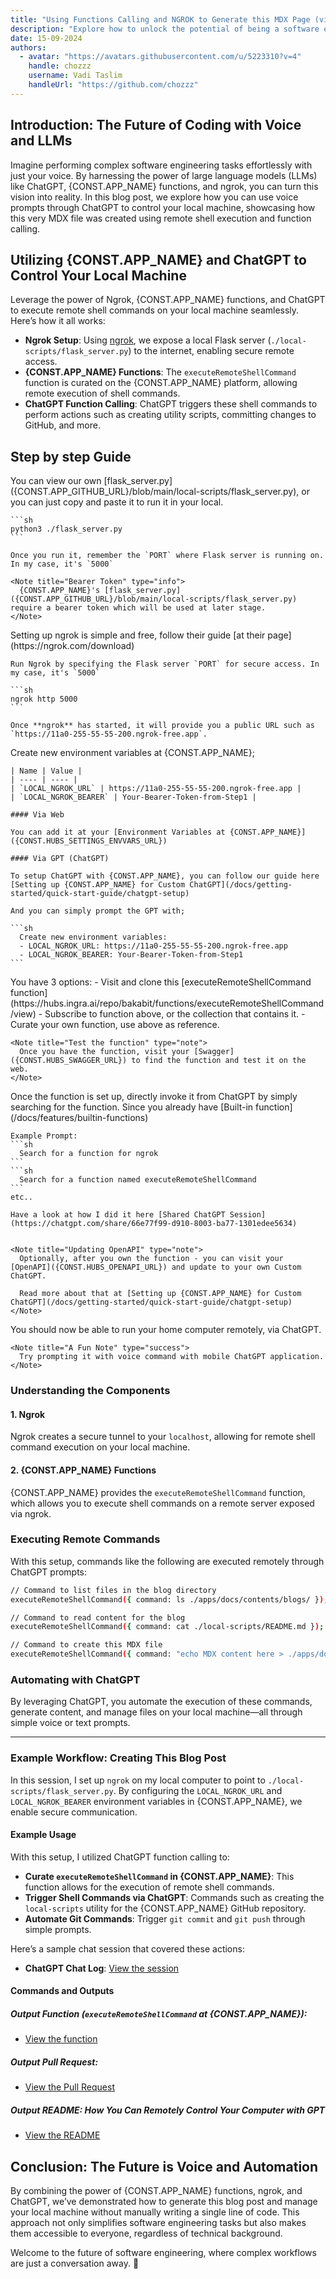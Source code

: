 ```yaml
---
title: "Using Functions Calling and NGROK to Generate this MDX Page (via ChatGPT)"
description: "Explore how to unlock the potential of being a software engineer by simply prompting with your voice through LLMs. This guide demonstrates the process of using {CONST.APP_NAME} functions and ngrok to dynamically generate an MDX blog page via ChatGPT, showcasing the future of hands-free coding and content creation."
date: 15-09-2024
authors:
  - avatar: "https://avatars.githubusercontent.com/u/5223310?v=4"
    handle: chozzz
    username: Vadi Taslim
    handleUrl: "https://github.com/chozzz"
---
```


## Introduction: The Future of Coding with Voice and LLMs

Imagine performing complex software engineering tasks effortlessly with just your voice. By harnessing the power of large language models (LLMs) like ChatGPT, {CONST.APP_NAME} functions, and ngrok, you can turn this vision into reality. In this blog post, we explore how you can use voice prompts through ChatGPT to control your local machine, showcasing how this very MDX file was created using remote shell execution and function calling.

## Utilizing {CONST.APP_NAME} and ChatGPT to Control Your Local Machine

Leverage the power of Ngrok, {CONST.APP_NAME} functions, and ChatGPT to execute remote shell commands on your local machine seamlessly. Here’s how it all works:

- **Ngrok Setup**: Using [ngrok]((https://ngrok.com/download)), we expose a local Flask server (`./local-scripts/flask_server.py`) to the internet, enabling secure remote access.
- **{CONST.APP_NAME} Functions**: The `executeRemoteShellCommand` function is curated on the {CONST.APP_NAME} platform, allowing remote execution of shell commands.
- **ChatGPT Function Calling**: ChatGPT triggers these shell commands to perform actions such as creating utility scripts, committing changes to GitHub, and more.

## Step by step Guide

<Stepper>
  <StepperItem title="Run Flask Server in your local machine">
    You can view our own [flask_server.py]({CONST.APP_GITHUB_URL}/blob/main/local-scripts/flask_server.py), or you can just copy and paste it to run it in your local.

    ```sh
    python3 ./flask_server.py
    ```

    Once you run it, remember the `PORT` where Flask server is running on. In my case, it's `5000`

    <Note title="Bearer Token" type="info">
      {CONST.APP_NAME}'s [flask_server.py]({CONST.APP_GITHUB_URL}/blob/main/local-scripts/flask_server.py) require a bearer token which will be used at later stage.
    </Note>

  </StepperItem>
  <StepperItem title="Run Ngrok in your local machine">
    Setting up ngrok is simple and free, follow their guide [at their page](https://ngrok.com/download)

    Run Ngrok by specifying the Flask server `PORT` for secure access. In my case, it's `5000`

    ```sh
    ngrok http 5000
    ```

    Once **ngrok** has started, it will provide you a public URL such as `https://11a0-255-55-55-200.ngrok-free.app`.
  </StepperItem>
  <StepperItem title="Saving to {CONST.APP_NAME} Environment Variables">
    Create new environment variables at {CONST.APP_NAME};

    | Name | Value |
    | ---- | ---- |
    | `LOCAL_NGROK_URL` | https://11a0-255-55-55-200.ngrok-free.app |
    | `LOCAL_NGROK_BEARER` | Your-Bearer-Token-from-Step1 |

    #### Via Web
    
    You can add it at your [Environment Variables at {CONST.APP_NAME}]({CONST.HUBS_SETTINGS_ENVVARS_URL})

    #### Via GPT (ChatGPT)

    To setup ChatGPT with {CONST.APP_NAME}, you can follow our guide here [Setting up {CONST.APP_NAME} for Custom ChatGPT](/docs/getting-started/quick-start-guide/chatgpt-setup)

    And you can simply prompt the GPT with;

    ```sh
      Create new environment variables:
      - LOCAL_NGROK_URL: https://11a0-255-55-55-200.ngrok-free.app
      - LOCAL_NGROK_BEARER: Your-Bearer-Token-from-Step1
    ```
  </StepperItem>
  <StepperItem title="Create the function at {CONST.APP_NAME}">
    You have 3 options:
    - Visit and clone this [executeRemoteShellCommand function](https://hubs.ingra.ai/repo/bakabit/functions/executeRemoteShellCommand/view) 
    - Subscribe to function above, or the collection that contains it.
    - Curate your own function, use above as reference.

    <Note title="Test the function" type="note">
      Once you have the function, visit your [Swagger]({CONST.HUBS_SWAGGER_URL}) to find the function and test it on the web.
    </Note>
  </StepperItem>
  <StepperItem title="Invoke the function from GPT">
    Once the function is set up, directly invoke it from ChatGPT by simply searching for the function. Since you already have [Built-in function](/docs/features/builtin-functions)

    Example Prompt:
    ```sh
      Search for a function for ngrok
    ```
    ```sh
      Search for a function named executeRemoteShellCommand
    ```
    etc..

    Have a look at how I did it here [Shared ChatGPT Session](https://chatgpt.com/share/66e77f99-d910-8003-ba77-1301edee5634)


    <Note title="Updating OpenAPI" type="note">
      Optionally, after you own the function - you can visit your [OpenAPI]({CONST.HUBS_OPENAPI_URL}) and update to your own Custom ChatGPT.

      Read more about that at [Setting up {CONST.APP_NAME} for Custom ChatGPT](/docs/getting-started/quick-start-guide/chatgpt-setup)
    </Note>
  </StepperItem>
  <StepperItem title="That's it!">
    You should now be able to run your home computer remotely, via ChatGPT.

    <Note title="A Fun Note" type="success">
      Try prompting it with voice command with mobile ChatGPT application.
    </Note>
  </StepperItem>
</Stepper>

### Understanding the Components
#### 1. Ngrok
Ngrok creates a secure tunnel to your `localhost`, allowing for remote shell command execution on your local machine.

#### 2. {CONST.APP_NAME} Functions
{CONST.APP_NAME} provides the `executeRemoteShellCommand` function, which allows you to execute shell commands on a remote server exposed via ngrok.

### Executing Remote Commands
With this setup, commands like the following are executed remotely through ChatGPT prompts:
```bash
// Command to list files in the blog directory
executeRemoteShellCommand({ command: ls ./apps/docs/contents/blogs/ });

// Command to read content for the blog
executeRemoteShellCommand({ command: cat ./local-scripts/README.md });

// Command to create this MDX file
executeRemoteShellCommand({ command: "echo MDX content here > ./apps/docs/contents/blogs/new-blog.mdx" });
```

### Automating with ChatGPT
By leveraging ChatGPT, you automate the execution of these commands, generate content, and manage files on your local machine—all through simple voice or text prompts.


-----

### Example Workflow: Creating This Blog Post

In this session, I set up `ngrok` on my local computer to point to `./local-scripts/flask_server.py`. By configuring the `LOCAL_NGROK_URL` and `LOCAL_NGROK_BEARER` environment variables in {CONST.APP_NAME}, we enable secure communication.

#### Example Usage
With this setup, I utilized ChatGPT function calling to:

- **Curate `executeRemoteShellCommand` in {CONST.APP_NAME}**: This function allows for the execution of remote shell commands.
- **Trigger Shell Commands via ChatGPT**: Commands such as creating the `local-scripts` utility for the {CONST.APP_NAME} GitHub repository.
- **Automate Git Commands**: Trigger `git commit` and `git push` through simple prompts.

Here’s a sample chat session that covered these actions:
- **ChatGPT Chat Log**: [View the session](https://chatgpt.com/share/66e59238-dddc-8003-a47f-d4460c4e1c54)

#### Commands and Outputs

##### Output Function (`executeRemoteShellCommand` at {CONST.APP_NAME}):
- [View the function](https://hubs.ingra.ai/repo/bakabit/functions/executeRemoteShellCommand/view)

##### Output Pull Request:
- [View the Pull Request]({CONST.APP_GITHUB_URL}/pull/45/commits/2d29c6a947e38899fcc23e6a6eb57d4e732e12bf)

##### Output README: How You Can Remotely Control Your Computer with GPT
- [View the README]({CONST.APP_GITHUB_URL}/blob/3260135f5afac3a92465f7b9cdf0bb8c1ffa21c7/local-scripts/README.md)

## Conclusion: The Future is Voice and Automation

By combining the power of {CONST.APP_NAME} functions, ngrok, and ChatGPT, we’ve demonstrated how to generate this blog post and manage your local machine without manually writing a single line of code. This approach not only simplifies software engineering tasks but also makes them accessible to everyone, regardless of technical background.

Welcome to the future of software engineering, where complex workflows are just a conversation away. 🚀
